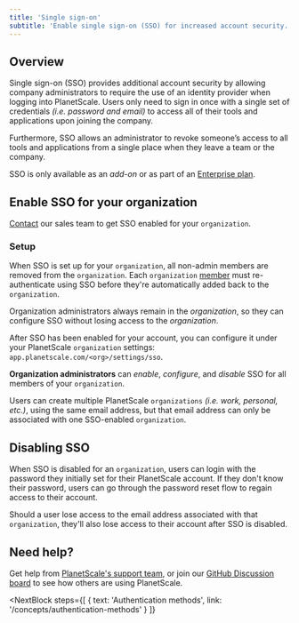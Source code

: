 ```yaml
---
title: 'Single sign-on'
subtitle: 'Enable single sign-on (SSO) for increased account security.'
---
```


## Overview

Single sign-on (SSO) provides additional account security by allowing company administrators to require the use of an identity provider when logging into PlanetScale. Users only need to sign in once with a single set of credentials _(i.e. password and email)_ to access all of their tools and applications upon joining the company.

Furthermore, SSO allows an administrator to revoke someone’s access to all tools and applications from a single place when they leave a team or the company.

<InfoBlock type='note'>
  SSO is only available as an <em>add-on</em> or as part of an
  <a href='https://docs.planetscale.com/concepts/billing#planetscale-plans'>Enterprise plan</a>.
</InfoBlock>

## Enable SSO for your organization

[Contact](https://www.planetscale.com/contact) our sales team to get SSO enabled for your `organization`.

### Setup

When SSO is set up for your `organization`, all non-admin members are removed from the `organization`. Each `organization` [member](https://app.planetscale.com/planetscale/settings/members) must re-authenticate using SSO before they're automatically added back to the `organization`.

<InfoBlock type='note'>
  Organization administrators always remain in the <em>organization</em>, so they can configure SSO without losing
  access to the <em>organization</em>.
</InfoBlock>

After SSO has been enabled for your account, you can configure it under your PlanetScale `organization` settings: `app.planetscale.com/<org>/settings/sso`.

**Organization administrators** can _enable_, _configure_, and _disable_ SSO for all members of your `organization`.

Users can create multiple PlanetScale `organizations` _(i.e. work, personal, etc.)_, using the same email address, but that email address can only be associated with one SSO-enabled `organization`.

## Disabling SSO

When SSO is disabled for an `organization`, users can login with the password they initially set for their PlanetScale account. If they don't know their password, users can go through the password reset flow to regain access to their account.

Should a user lose access to the email address associated with that `organization`, they'll also lose access to their account after SSO is disabled.

## Need help?

Get help from [PlanetScale's support team](https://www.planetscale.com/support), or join our [GitHub Discussion board](https://github.com/planetscale/discussion/discussions) to see how others are using PlanetScale.

<NextBlock
  steps={[
    {
      text: 'Authentication methods',
      link: '/concepts/authentication-methods'
    }
  ]}
></NextBlock>
